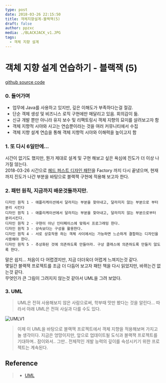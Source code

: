 ```yaml
---
type: post
date: 2018-03-26 22:15:50
title: 객체지향설계-블랙잭(5)
draft: false
author: ppzxc
media: ./BLACKJACK_v1.JPG
tags:
  - 객체 지향 설계
---
```


# 객체 지향 설계 연습하기 - 블랙잭 (5)

[github source code](https://github.com/JungHa-Cho/BlackJack)

### 0. 들어가며

- 업무에 Java를 사용하고 있지만, 깊은 이해도가 부족하다는걸 절감.
- 단순 객체 생성 및 비즈니스 로직 구현에만 매달리고 있음. 회의감이 듦.
- 신규 개발 뿐만 아니라 유지 보수 및 리팩토링시 객체 지향의 묘미를 살려보고자 함
- 객체 지향적 시야와 사고는 연습뿐이라는 것을 여러 커뮤니티에서 수집
- 객체 지향 설계 연습을 통해 객체 지향적 시야와 이해력을 높이고지 함

### 1. 또 다시 6일만에...

시간이 없기도 했지만, 뭔가 제대로 설계 및 구현 해보고 싶은 욕심에 진도가 더 이상 나가질 않는다.  
2018-03-26 시간으로 [헤드 퍼스트 디자인 패턴](https://github.com/JungHa-Cho/HeadFirstDesignPattern)을 Factory 까지 다시 끝냈으며, 현재까지 진도가 나간 부분을 바탕으로 블랙잭 구현에 적용해 보고자 한다.

### 2. 패턴 원칙, 지금까지 배운것들까지만.

`디자인 원칙 1 - 애플리케이션에서 달라지는 부분을 찾아내고, 달라지지 않는 부분으로 부터 분리 시킨다`  
`디자인 원칙 1 - 애플리케이션에서 달라지는 부분을 찾아내고, 달라지지 않는 부분으로부터 분리시킨다.`  
`디자인 원칙 2 - 구현이 아닌 인터페이스에 맞춰서 프로그래밍 한다.`  
`디자인 원칙 3 - 상속보다는 구성을 활용한다.`  
`디자인 원칙 4 - 서로 상호작용 하는 객체 사이에서는 가능하면 느슨하게 결합하는 디자인을 사용해야 한다.`  
`디자인 원칙 5 - 추상화된 것에 의존하도록 만들어라. 구상 클래스에 의존하도록 만들지 않도록 한다.`

말은 쉽지... 처음이 다 어렵겠지만, 지금 더더욱더 어렵게 느껴지는것 같다.  
몇일간 블랙잭 프로젝트를 조금 더 다듬어 보고자 패턴 책을 다시 읽었지만, 바뀌는건 없는것 같다.  
무엇인가 큰 그림이 그려지지 않는것 같아서 UML을 그려 보았다.

### 3. UML

> UML은 전혀 사용해보지 않은 사람으로써, 학부때 맛만 봤다는 것을 알린다... 따라서 아래 UML은 전혀 사실과 다를 수도 있다.

![UMLV1](./BLACKJACK_v1.JPG)

> 이제 이 UML을 바탕으로 블랙잭 프로젝트에서 객체 지향을 적용해보며 가지고 놀 생각이다.
> 지금은 엉망이지만, 앞으로 업데이트될 도식과 블랙잭 프로젝트를 기대하며.. 잠이와서.. 그만..
> 전체적인 개발 능력의 깊이를 숙성시키기 위한 프로젝트는 계속된다.

## Reference

> - [UML](http://geniusduck.tistory.com/entry/UML-%EA%B8%B0%EB%B3%B8%ED%8E%B8-%EA%B8%B0%EB%B3%B8-%ED%91%9C%EA%B8%B0-%ED%98%95%EC%8B%9D-%EB%B0%8F-%EA%B4%80%EA%B3%84%ED%91%9C%ED%98%84%EB%B2%95)
